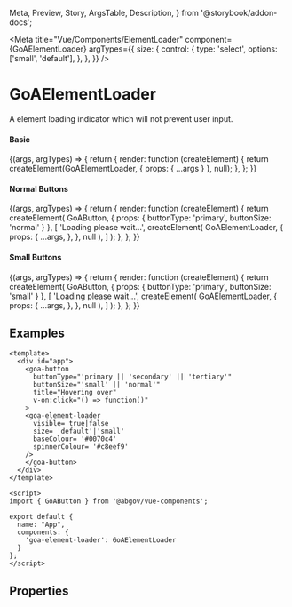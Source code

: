 
  Meta,
  Preview,
  Story,
  ArgsTable,
  Description,
} from '@storybook/addon-docs';

<Meta
  title="Vue/Components/ElementLoader"
  component={GoAElementLoader}
  argTypes={{
    size: {
      control: {
        type: 'select',
        options: ['small', 'default'],
      },
    },
  }}
/>

# GoAElementLoader

A element loading indicator which will not prevent user input.

#### Basic

<Canvas>
  <Story
    name="Basic"
    height={200}
    args={{
      visible: true,
      size: 'default',
      baseColour: '#c8eef9',
      spinnerColour: '#0070c4',
    }}
  >
    {(args, argTypes) => {
      return {
        render: function (createElement) {
          return createElement(GoAElementLoader, { props: { ...args } }, null);
        },
      };
    }}
  </Story>
</Canvas>

#### Normal Buttons

<Canvas>
  <Story
    name="NormalButton"
    height={200}
    args={{
      visible: true,
      size: 'default',
      baseColour: '#0070c4',
      spinnerColour: '#c8eef9',
    }}
  >
    {(args, argTypes) => {
      return {
        render: function (createElement) {
          return createElement(
            GoAButton,
            { props: { buttonType: 'primary', buttonSize: 'normal' } },
            [
              'Loading please wait...',
              createElement(
                GoAElementLoader,
                {
                  props: {
                    ...args,
                  },
                },
                null
              ),
            ]
          );
        },
      };
    }}
  </Story>
</Canvas>

#### Small Buttons

<Canvas>
  <Story
    name="SmallButton"
    height={200}
    args={{
      visible: true,
      size: 'small',
      baseColour: '#0070c4',
      spinnerColour: '#c8eef9',
    }}
  >
    {(args, argTypes) => {
      return {
        render: function (createElement) {
          return createElement(
            GoAButton,
            { props: { buttonType: 'primary', buttonSize: 'small' } },
            [
              'Loading please wait...',
              createElement(
                GoAElementLoader,
                {
                  props: {
                    ...args,
                  },
                },
                null
              ),
            ]
          );
        },
      };
    }}
  </Story>
</Canvas>

## Examples

```
<template>
  <div id="app">
    <goa-button
      buttonType="'primary || 'secondary' || 'tertiary'"
      buttonSize="'small' || 'normal'"
      title="Hovering over"
      v-on:click="() => function()"
    >
    <goa-element-loader
      visible= true|false
      size= 'default'|'small'
      baseColour= '#0070c4'
      spinnerColour= '#c8eef9'
    />
    </goa-button>
  </div>
</template>

<script>
import { GoAButton } from '@abgov/vue-components';

export default {
  name: "App",
  components: {
    'goa-element-loader': GoAElementLoader
  }
};
</script>
```

## Properties

<Description of={GoAElementLoader} />
<ArgsTable of={GoAElementLoader} />
